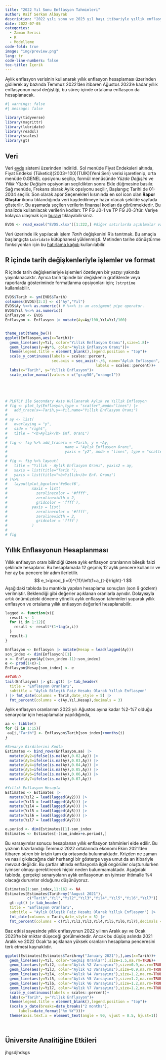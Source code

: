 ```yaml
---
title: "2022 Yıl Sonu Enflasyon Tahminleri"
author: Raif Serkan Albayrak
description: "2022 yılı sonu ve 2023 yıl başı itibariyle yıllık enflasyon oranlarında baz etkisi nedeniyle ilginç dinamiklerin oluşması beklenmektedir."
date: 2022-07-05
categories:
  - Zaman Serisi
  - R
  - Modelleme
code-fold: true
image: "img/preview.png"
lang: tr
code-line-numbers: false
toc-title: İçerik
---
```


Aylık enflasyon verisinin kullanarak yıllık enflasyon hesaplaması üzerinden gidilerek ay bazında Temmuz 2022'den itibaren Ağustos 2023'e kadar yıllık enflasyonun nasıl değiştiği, bu süreç içinde ortalama enflasyon da hesaplanacak.

```r
#| warnings: false
#| message: false

library(tidyverse)
library(magrittr)
library(lubridate)
library(readxl)
library(scales)
library(gt)
```

## Veri

Veri [evds](https://evds2.tcmb.gov.tr/index.php?/evds/serieMarket) sistemi üzerinden indirildi. Sol menüde Fiyat Endeksleri altında, Fiyat Endeksi (Tüketici)(2003=100)(TUİK)(Yeni Seri) verisi işaretlenip, orta menüde 0.GENEL opsiyonu seçilip, formül menüsünde *Yüzde Değişim* ve *Yıllık Yüzde Değişim* opsiyonları seçildikten sonra Ekle düğmesine basılır. Sağ menüde, Frekans olarak Aylık opsiyonu seçilir, Başlangıç Tarihi de 01-2004 seçilir. Son olarak apor Seçenekleri kısmında en sol icon olan **Rapor Oluştur** ikonu tıklandığında veri kaydedilmeye hazır olacak şekilde sayfada gösterilir. Bu aşamada seçilen verilerin finansal kodları da görünmektedir. Bu analizde kullanılacak verilerin kodları: TP FG J0-1 ve TP FG J0-3'tür. Veriye kolayca ulaşmak için [burayı](https://github.com/SerkanAlbayrak/d3/raw/master/content/posts/06_2022_yilsonu_enflasyon_tahminleri/EVDS.xlsx) tıklayabilirsiniz.




```r
EVDS <- read_excel("EVDS.xlsx")[1:222,] #diğer satırlarda açıklmalar var.

```

Veri üzerinde ilk yapılacak işlem *Tarih* değişkenini R'a tanıtmak. Bu amaçla başlangıçta `Lubridate` kütüphanesi yüklenmişti. Metinden tarihe dönüştürme fonksiyonları için bu [hatırlama kağıdı](https://rawgit.com/rstudio/cheatsheets/main/lubridate.pdf) kullanılabilir.      

:::{.callout-caution}
## R içinde tarih değişkenleriyle işlemler ve format

R içinde tarih değişkenleriyle işlemleri özetleyen bir yazıyı yakında yayınlanacaktır. Ayrıca tarih tipinde bir değişkenin grafiklerde veya raporlarda gösteriminde formatlanma opsiyonları için; `?strptime` kullanılabilir.
:::


```r
EVDS$Tarih <- ym(EVDS$Tarih)
colnames(EVDS)[2:3] <- c("Ay","Yıl")
EVDS$Ay %<>% as.numeric() # %<>% is an assigment pipe operator.
EVDS$Yıl %<>% as.numeric()
Enflasyon <- EVDS
Enflasyon <- Enflasyon |> mutate(Ay=Ay/100,Yıl=Yıl/100)


theme_set(theme_bw())
ggplot(Enflasyon,aes(x=Tarih))+
  geom_line(aes(y=Yıl, color="Yıllık Enflasyon Oranı"),size=1.8)+
  geom_line(aes(y=Ay*6, color="Aylık Enflasyon Oranı"))+
  theme(legend.title = element_blank(),legend.position = "top")+
  scale_y_continuous(labels = scales::percent,
                     sec.axis = sec_axis(~./6, name="Aylık Enflasyon",
                                         labels = scales::percent))+
  labs(x="Tarih", y="Yıllık Enflasyon")+
  scale_color_manual(values = c("gray50","orange1"))






```


```r
# PLOTLY ile Secondary Axis Kullanarak Aylık ve Yıllık Enflasyon
# fig <- plot_ly(Enflasyon,type = "scatter",mode="lines") |> 
#   add_trace(x=~Tarih,y=~Yıl,name="Yıllık Enflasyon Oranı")
# 
# ay <- list(
#   overlaying = "y",
#   side = "right",
#   title = "<b>Aylık</b> Enf. Oranı")
# 
# fig <- fig %>% add_trace(x = ~Tarih, y = ~Ay, 
#                          name = "Aylık Enflasyon Oranı", 
#                          yaxis = "y2", mode = "lines", type = "scatter")
# 
# fig <- fig %>% layout(
#   title = "Yıllık - Aylık Enflasyon Oranı", yaxis2 = ay,
#   xaxis = list(title="Tarih "),
#   yaxis = list(title="<b>Yıllık</b> Enf. Oranı")
# )%>%
#   layout(plot_bgcolor='#e5ecf6',
#           xaxis = list(
#             zerolinecolor = '#ffff',
#             zerolinewidth = 2,
#             gridcolor = 'ffff'),
#           yaxis = list(
#             zerolinecolor = '#ffff',
#             zerolinewidth = 2,
#             gridcolor = 'ffff')
#           )
# 
# fig
```





## Yıllık Enflasyonun Hesaplanması

Yıllık enflasyon oranı bilindiği üzere aylık enflasyon oranlarının bileşik faizi şeklinde hesaplanır. Bu hesaplamada 12 geçmiş 12 aylık pencere kullanılır ve her ay bu pencere bir adım ilerletilir.    
$$
e_t=\prod_{i=0}^{11}\left(1+a_{t-i}\right)-1
$$
Aşağıdaki tabloda bu mantıkla yapılan hesaplama sonuçları (son 6 gözlem) verilmiştir. Beklendiği gibi değerler açıklanan oranlarla aynıdır. Dolayısıyla artık önümüzdeki döneme yönelik aylık enflasyon tahminleri yaparak yıllık enflasyon ve ortalama yıllık enflasyon değerleri hesaplanabilir.
```r
lagged <- function(x){
  result <- 1
  for (i in 1:12){
    result <- result*(1+lag(x,i))
  }
  result-1
}

Enflasyon <- Enflasyon |> mutate(Hesap = lead(lagged(Ay)))
son_index <- dim(Enflasyon)[1]
x <- Enflasyon$Ay[(son_index-11):son_index]
e <- prod(1+x)-1
Enflasyon$Hesap[son_index] <- e

##TABLO
tail(Enflasyon) |> gt::gt() |> tab_header(
  title = "Enflasyon Oranları",
  subtitle = "Aylık Bileşik Faiz Hesabı Olarak Yıllık Enflasyon"
) |> fmt_date(columns = Tarih,date_style = 5) |> 
  fmt_percent(columns = c(Ay,Yıl,Hesap),decimals = 3)

```


Aylık enflasyon oranlarının 2023 yılı Ağustos ayına kadar %2-%7 olduğu senaryolar için hesaplamalar yapıldığında,

```r

aa <- tibble()
for (i in 1:15){
 aa[i,"Tarih"] <- Enflasyon$Tarih[son_index]+months(i)
}

#Senaryo Girdilerini Kodla
Estimates <- bind_rows(Enflasyon,aa) |> 
  mutate(Ay2=ifelse(is.na(Ay),0.02,Ay)) |> 
  mutate(Ay3=ifelse(is.na(Ay),0.03,Ay)) |> 
  mutate(Ay4=ifelse(is.na(Ay),0.04,Ay)) |> 
  mutate(Ay5=ifelse(is.na(Ay),0.05,Ay)) |> 
  mutate(Ay6=ifelse(is.na(Ay),0.06,Ay)) |> 
  mutate(Ay7=ifelse(is.na(Ay),0.07,Ay))

#Yıllık Enflasyon Hesapla
Estimates <- Estimates |> 
  mutate(Yıl2 = lead(lagged(Ay2))) |> 
  mutate(Yıl3 = lead(lagged(Ay3))) |> 
  mutate(Yıl4 = lead(lagged(Ay4))) |> 
  mutate(Yıl5 = lead(lagged(Ay5))) |> 
  mutate(Yıl6 = lead(lagged(Ay6))) |> 
  mutate(Yıl7 = lead(lagged(Ay7))) 

e.period <- dim(Estimates)[1]-son_index
Estimates <- Estimates[-(son_index+e.period),]

```

Bu varsayımlar sonucu hesaplanan yıllık enflasyon tahminleri elde edilir. Bu yazının hazırlandığı Temmuz 2022 ortalarında ekonomi Ekim 2021'den itibaren süren bir krizin tam da ortasında bulunmaktadır. Krizden ne zaman ve nasıl çıkılacağına dair herhangi bir gösterge veya umut da an itibariyle mevcut değildir. Bu şartlar altında enflasyonla ilgili öngörüler oluşturulurken iyimser olmayı gerektirecek hiçbir neden bulunmamaktadır. Aşağıdaki tabloda, gerçekçi senaryoların aylık enflasyonun en iyimser ihtimalle %4 olacağı durumlar olduğunu düşünüyoruz. 

```r
Estimates[1:son_index,11:16] <- NA
Estimates[Estimates$Tarih>my("August 2021"),
          c("Tarih","Yıl","Yıl2","Yıl3","Yıl4","Yıl5","Yıl6","Yıl7")] |> 
  gt::gt() |> tab_header(
  title = "Enflasyon Oranları",
  subtitle = "Aylık Bileşik Faiz Hesabı Olarak Yıllık Enflasyon") |> 
  fmt_date(columns = Tarih,date_style = 5) |> 
  fmt_percent(columns = c(Yıl,Yıl2,Yıl3,Yıl4,Yıl5,Yıl6,Yıl7),decimals = 3)
```

Baz etkisi sayesinde yıllık enflasyonun 2022 yılının Aralık ayı ve Ocak 2023'te bir miktar düşeceği görülmektedir. Ancak bu düşüş aslında 2021 Aralık ve 2022 Ocak'ta açıklanan yüksek oranların hesaplama penceresini terk etmesi kaynaklıdır.

```r
ggplot(Estimates[Estimates$Tarih>my("January 2021"),],aes(x=Tarih))+
  geom_line(aes(y=Yıl, color="Geçmiş Oranlar"),size=1.5,na.rm=TRUE)+
  geom_line(aes(y=Yıl2, color="Aylık %2 Varsayımı"),size=0.9,na.rm=TRUE)+
  geom_line(aes(y=Yıl3, color="Aylık %3 Varsayımı"),size=0.9,na.rm=TRUE)+
  geom_line(aes(y=Yıl4, color="Aylık %4 Varsayımı"),size=1.2,na.rm=TRUE)+
  geom_line(aes(y=Yıl5, color="Aylık %5 Varsayımı"),size=1.2,na.rm=TRUE)+
  geom_line(aes(y=Yıl6, color="Aylık %6 Varsayımı"),size=1.2,na.rm=TRUE)+
  geom_line(aes(y=Yıl7, color="Aylık %7 Varsayımı"),size=1.2,na.rm=TRUE)+
  scale_y_continuous(labels = scales::percent)+
  labs(x="Tarih", y="Yıllık Enflasyon")+
  theme(legend.title = element_blank(),legend.position = "top")+
  (scale_x_date(breaks=date_breaks("2 months"),
      labels=date_format("%m %Y")))+
  theme(axis.text.x = element_text(angle = 90, vjust = 0.5, hjust=1))
  
  
```

## Üniversite Analitiğine Etkileri
jhgsdjhdsgs

